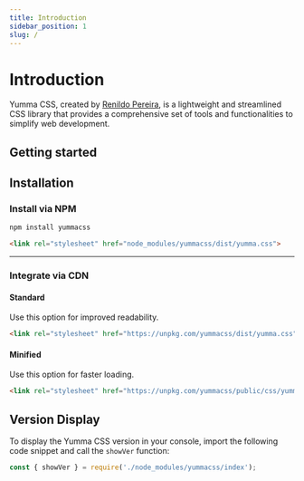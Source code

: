 ```yaml
---
title: Introduction
sidebar_position: 1
slug: /
---
```



# Introduction

Yumma CSS, created by [Renildo Pereira](https://www.youtube.com/watch?v=iS05_AV22qA), is a lightweight and streamlined CSS library that provides a comprehensive set of tools and functionalities to simplify web development.

## Getting started

<GridSection />

## Installation

### Install via NPM

```bash title="Terminal"
npm install yummacss
```

```html title="index.html"
<link rel="stylesheet" href="node_modules/yummacss/dist/yumma.css">
```

---

### Integrate via CDN

#### Standard

Use this option for improved readability.

```html title="index.html"
<link rel="stylesheet" href="https://unpkg.com/yummacss/dist/yumma.css" crossorigin="anonymous">
```

#### Minified

Use this option for faster loading.

```html title="index.html"
<link rel="stylesheet" href="https://unpkg.com/yummacss/public/css/yumma.min.css" crossorigin="anonymous">
```

## Version Display
To display the Yumma CSS version in your console, import the following code snippet and call the `showVer` function:

```js
const { showVer } = require('./node_modules/yummacss/index');
```
